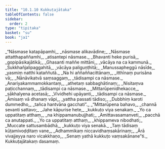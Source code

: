 ```yaml
---
title: "10.1.10 Kukkuṭajātaka"
tableOfContents: false
sidebar:
  order: 2
type: "tipitaka"
basket: "su"
book: "ja1"
---
```



<DynamicBreadcrumb />

<Division number="104" book="ja1">

<Paragraph number="2021" type="verses" book="ja1">
_“Nāsmase katapāpamhi,_  
_nāsmase alikavādine;_  
_Nāsmase attatthapaññamhi,_  
_atisantepi nāsmase._  

</Paragraph>

</Division>
<Division number="105" book="ja1">

<Paragraph number="2022" type="verses" book="ja1">
_Bhavanti heke purisā,_  
_gopipāsikajātikā;_  
_Ghasanti maññe mittāni,_  
_vācāya na ca kammunā._  

</Paragraph>

</Division>
<Division number="106" book="ja1">

<Paragraph number="2023" type="verses" book="ja1">
_Sukkhañjalipaggahitā,_  
_vācāya paliguṇṭhitā;_  
_Manussapheggū nāsīde,_  
_yasmiṃ natthi kataññutā._  

</Paragraph>

</Division>
<Division number="107" book="ja1">

<Paragraph number="2024" type="verses" book="ja1">
_Na hi aññaññacittānaṃ,_  
_itthīnaṃ purisāna vā;_  
_Nānāvikatvā saṃsaggaṃ,_  
_tādisampi ca nāsmase._  

</Paragraph>

</Division>
<Division number="108" book="ja1">

<Paragraph number="2025" type="verses" book="ja1">
_Anariyakammamokkantaṃ,_  
_athetaṃ sabbaghātinaṃ;_  
_Nisitaṃva paṭicchannaṃ,_  
_tādisampi ca nāsmase._  

</Paragraph>

</Division>
<Division number="109" book="ja1">

<Paragraph number="2026" type="verses" book="ja1">
_Mittarūpenidhekacce,_  
_sākhalyena acetasā;_  
_Vividhehi upāyanti,_  
_tādisampi ca nāsmase._  

</Paragraph>

</Division>
<Division number="110" book="ja1">

<Paragraph number="2027" type="verses" book="ja1">
_Āmisaṃ vā dhanaṃ vāpi,_  
_yattha passati tādiso;_  
_Dubbhiṃ karoti dummedho,_  
_tañca hantvāna gacchati”._  

</Paragraph>

</Division>
<Division number="111" book="ja1">

<Paragraph number="2028" type="verses" book="ja1">
_“Mittarūpena bahavo,_  
_channā sevanti sattavo;_  
_Jahe kāpurise hete,_  
_kukkuṭo viya senakaṃ._  

</Paragraph>

</Division>
<Division number="112" book="ja1">

<Paragraph number="2029" type="verses" book="ja1">
_Yo ca uppatitaṃ atthaṃ,_  
_na khippamanubujjhati;_  
_Amittavasamanveti,_  
_pacchā ca anutappati._  

</Paragraph>

</Division>
<Division number="113" book="ja1">

<Paragraph number="2030" type="verses" book="ja1">
_Yo ca uppatitaṃ atthaṃ,_  
_khippameva nibodhati;_  
_Muccate sattusambādhā,_  
_kukkuṭo viya senakā._  

</Paragraph>

</Division>
<Division number="114" book="ja1">

<Paragraph number="2031" type="verses" book="ja1">
_Taṃ tādisaṃ kūṭamivoḍḍitaṃ vane,_  
_Adhammikaṃ niccavidhaṃsakārinaṃ;_  
_Ārā vivajjeyya naro vicakkhaṇo,_  
_Senaṃ yathā kukkuṭo vaṃsakānane”ti._  


</Paragraph>
</Division>

<Paragraph number="2032" type="center" book="ja1">
Kukkuṭajātakaṃ dasamaṃ.
</Paragraph>